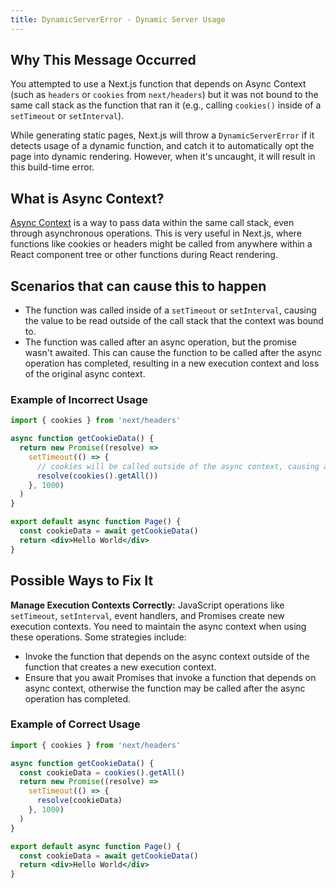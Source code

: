 ```yaml
---
title: DynamicServerError - Dynamic Server Usage
---
```


## Why This Message Occurred

You attempted to use a Next.js function that depends on Async Context (such as `headers` or `cookies` from `next/headers`) but it was not bound to the same call stack as the function that ran it (e.g., calling `cookies()` inside of a `setTimeout` or `setInterval`).

While generating static pages, Next.js will throw a `DynamicServerError` if it detects usage of a dynamic function, and catch it to automatically opt the page into dynamic rendering. However, when it's uncaught, it will result in this build-time error.

## What is Async Context?

[Async Context](https://github.com/tc39/proposal-async-context) is a way to pass data within the same call stack, even through asynchronous operations. This is very useful in Next.js, where functions like cookies or headers might be called from anywhere within a React component tree or other functions during React rendering.

## Scenarios that can cause this to happen

- The function was called inside of a `setTimeout` or `setInterval`, causing the value to be read outside of the call stack that the context was bound to.
- The function was called after an async operation, but the promise wasn't awaited. This can cause the function to be called after the async operation has completed, resulting in a new execution context and loss of the original async context.

### Example of Incorrect Usage

```jsx filename="app/page.js"
import { cookies } from 'next/headers'

async function getCookieData() {
  return new Promise((resolve) =>
    setTimeout(() => {
      // cookies will be called outside of the async context, causing a build-time error
      resolve(cookies().getAll())
    }, 1000)
  )
}

export default async function Page() {
  const cookieData = await getCookieData()
  return <div>Hello World</div>
}
```

## Possible Ways to Fix It

**Manage Execution Contexts Correctly:** JavaScript operations like `setTimeout`, `setInterval`, event handlers, and Promises create new execution contexts. You need to maintain the async context when using these operations. Some strategies include:

- Invoke the function that depends on the async context outside of the function that creates a new execution context.
- Ensure that you await Promises that invoke a function that depends on async context, otherwise the function may be called after the async operation has completed.

### Example of Correct Usage

```jsx filename="app/page.js"
import { cookies } from 'next/headers'

async function getCookieData() {
  const cookieData = cookies().getAll()
  return new Promise((resolve) =>
    setTimeout(() => {
      resolve(cookieData)
    }, 1000)
  )
}

export default async function Page() {
  const cookieData = await getCookieData()
  return <div>Hello World</div>
}
```
